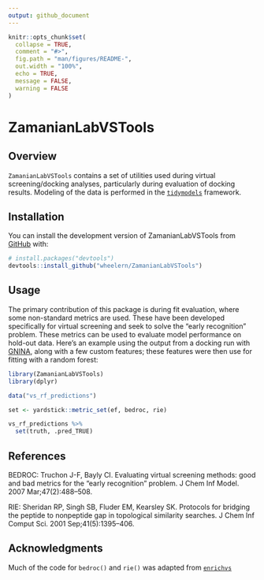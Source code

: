 ```yaml
---
output: github_document
---
```


<!-- README.md is generated from README.Rmd. Please edit that file -->

```r
knitr::opts_chunk$set(
  collapse = TRUE,
  comment = "#>",
  fig.path = "man/figures/README-",
  out.width = "100%",
  echo = TRUE, 
  message = FALSE, 
  warning = FALSE
)
```

# ZamanianLabVSTools

<!-- badges: start -->
<!-- badges: end -->

## Overview

`ZamanianLabVSTools` contains a set of utilities used during virtual screening/docking analyses, particularly during evaluation of docking results. Modeling of the data is performed in the [`tidymodels`](https://github.com/tidymodels) framework. 

## Installation

You can install the development version of ZamanianLabVSTools from [GitHub](https://github.com/) with:

``` r
# install.packages("devtools")
devtools::install_github("wheelern/ZamanianLabVSTools")
```

## Usage

The primary contribution of this package is during fit evaluation, where some non-standard metrics are used. These have been developed specifically for virtual screening and seek to solve the "early recognition" problem. These metrics can be used to evaluate model performance on hold-out data. Here's an example using the output from a docking run with [GNINA](https://github.com/gnina/gnina), along with a few custom features; these features were then use for fitting with a random forest: 

```r
library(ZamanianLabVSTools)
library(dplyr)

data("vs_rf_predictions")

set <- yardstick::metric_set(ef, bedroc, rie)

vs_rf_predictions %>% 
  set(truth, .pred_TRUE)

```


## References

BEDROC: Truchon J-F, Bayly CI. Evaluating virtual screening methods: good and bad metrics for the “early recognition” problem. J Chem Inf Model. 2007 Mar;47(2):488–508.

RIE: Sheridan RP, Singh SB, Fluder EM, Kearsley SK. Protocols for bridging the peptide to nonpeptide gap in topological similarity searches. J Chem Inf Comput Sci. 2001 Sep;41(5):1395–406.

## Acknowledgments

Much of the code for `bedroc()` and `rie()` was adapted from [`enrichvs`](https://rdrr.io/cran/enrichvs/)

